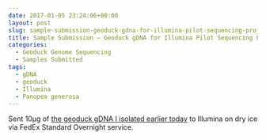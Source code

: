 ```yaml
---
date: 2017-01-05 23:24:06+00:00
layout: post
slug: sample-submission-geoduck-gdna-for-illumina-pilot-sequencing-project
title: Sample Submission – Geoduck gDNA for Illumina Pilot Sequencing Project
categories:
  - Geoduck Genome Sequencing
  - Samples Submitted
tags:
  - gDNA
  - geoduck
  - Illumina
  - Panopea generosa
---
```


Sent 10μg of [the geoduck gDNA I isolated earlier today](https://robertslab.github.io/sams-notebook/2017/01/05/dna-isolation-geoduck-gdna-for-illumina-initiated-sequencing-project.html) to Illumina on dry ice via FedEx Standard Overnight service.

